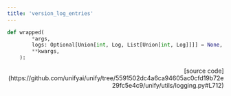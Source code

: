 ```yaml
---
title: 'version_log_entries'
---
```


```python
def wrapped(
        *args,
        logs: Optional[Union[int, Log, List[Union[int, Log]]]] = None,
        **kwargs,
    ):
```

<p align="right">[source code](https://github.com/unifyai/unify/tree/5591502dc4a6ca94605ac0cfd19b72e29fc5e4c9/unify/utils/logging.py#L712)</p>

